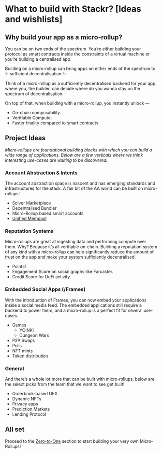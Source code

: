 # What to build with Stackr? [Ideas and wishlists]

## Why build your app as a micro-rollup?

You can be on two ends of the spectrum. You’re either building your protocol as smart contracts inside the constraints of a virtual machine or you’re building a centralised app.

Building on a micro-rollup can bring apps on either ends of the spectrum to ✨ sufficient decentralisation ✨

Think of a micro-rollup as a sufficiently decentralised backend for your app, where you, the builder, can decide where do you wanna stay on the spectrum of decentralisation.

On top of that, when building with a micro-rollup, you instantly unlock —

- On-chain composability.
- Verifiable Compute.
- Faster finality compared to smart contracts.

## Project Ideas

_Micro-rollups are foundational building blocks with which you can build a wide range of applications. Below are a few verticals where we think interesting use-cases are waiting to be discovered._

### Account Abstraction & Intents

The account abstraction space is nascent and has emerging standards and infrastructures for the stack. A fair bit of the AA world can be built on micro-rollups!

- Solver Marketplace
- Decentralised Bundler
- Micro-Rollup based smart accounts
- [Unified Mempool](https://notes.ethereum.org/@yoav/unified-erc-4337-mempool)

### Reputation Systems

Micro-rollups are great at ingesting data and performing compute over them. Why? Because it’s all verifiable on-chain. Building a reputation system of any kind with a micro-rollup can help significantly reduce the amount of trust on the app and make your system sufficiently decentralised.

- Points!
- Engagement Score on social graphs like Farcaster.
- Credit Score for DeFi activity.

### Embedded Social Apps (/Frames)

With the introduction of Frames, you can now embed your applications inside a social media feed. The embedded applications still require a backend to power them, and a micro-rollup is a perfect fit for several use-cases.

- Games
  - YOINK!
  - Dungeon Wars
- P2P Swaps
- Polls
- NFT mints
- Token distribution

### General

And there’s a whole lot more that can be built with micro-rollups, below are the select picks from the team that we want to see get built!

- Orderbook-based DEX
- Dynamic NFTs
- Privacy apps
- Prediction Markets
- Lending Protocol

## All set

Proceed to the [Zero-to-One](/zero-to-one/run-it) section to start building your very own Micro-Rollups!
